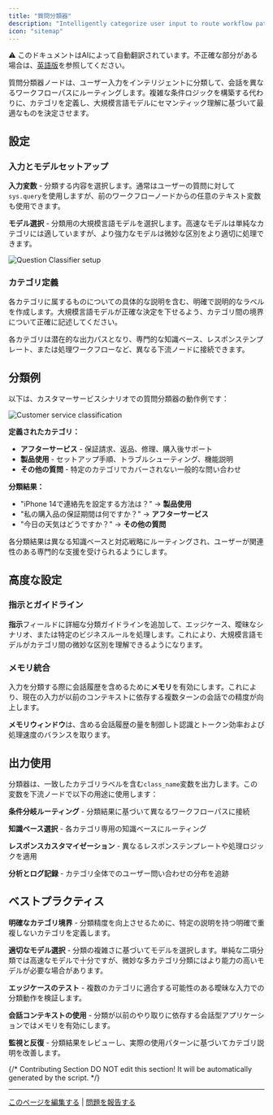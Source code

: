 ```yaml
---
title: "質問分類器"
description: "Intelligently categorize user input to route workflow paths"
icon: "sitemap"
---
```


<Note> ⚠️ このドキュメントはAIによって自動翻訳されています。不正確な部分がある場合は、[英語版](/en/documentation/pages/nodes/question-classifier)を参照してください。</Note>


質問分類器ノードは、ユーザー入力をインテリジェントに分類して、会話を異なるワークフローパスにルーティングします。複雑な条件ロジックを構築する代わりに、カテゴリを定義し、大規模言語モデルにセマンティック理解に基づいて最適なものを決定させます。

## 設定

### 入力とモデルセットアップ

**入力変数** - 分類する内容を選択します。通常はユーザーの質問に対して`sys.query`を使用しますが、前のワークフローノードからの任意のテキスト変数も使用できます。

**モデル選択** - 分類用の大規模言語モデルを選択します。高速なモデルは単純なカテゴリには適していますが、より強力なモデルは微妙な区別をより適切に処理できます。

<Frame caption="Question Classifier configuration interface">
  <img src="https://assets-docs.dify.ai/dify-enterprise-mintlify/en/guides/workflow/node/2f039c5ff3f095b0eed291101d9bff15.png" alt="Question Classifier setup" />
</Frame>

### カテゴリ定義

各カテゴリに属するものについての具体的な説明を含む、明確で説明的なラベルを作成します。大規模言語モデルが正確な決定を下せるよう、カテゴリ間の境界について正確に記述してください。

各カテゴリは潜在的な出力パスとなり、専門的な知識ベース、レスポンステンプレート、または処理ワークフローなど、異なる下流ノードに接続できます。

## 分類例

以下は、カスタマーサービスシナリオでの質問分類器の動作例です：

<Frame caption="Customer service classification workflow">
  <img src="https://assets-docs.dify.ai/dify-enterprise-mintlify/en/guides/workflow/node/2f06ecce149c844c23be70a8fcff09bc.png" alt="Customer service classification" />
</Frame>

**定義されたカテゴリ：**
- **アフターサービス** - 保証請求、返品、修理、購入後サポート
- **製品使用** - セットアップ手順、トラブルシューティング、機能説明  
- **その他の質問** - 特定のカテゴリでカバーされない一般的な問い合わせ

**分類結果：**
- "iPhone 14で連絡先を設定する方法は？" → **製品使用**
- "私の購入品の保証期間は何ですか？" → **アフターサービス**  
- "今日の天気はどうですか？" → **その他の質問**

各分類結果は異なる知識ベースと対応戦略にルーティングされ、ユーザーが関連性のある専門的な支援を受けられるようにします。

## 高度な設定

### 指示とガイドライン

**指示**フィールドに詳細な分類ガイドラインを追加して、エッジケース、曖昧なシナリオ、または特定のビジネスルールを処理します。これにより、大規模言語モデルがカテゴリ間の微妙な区別を理解できるようになります。

### メモリ統合

入力を分類する際に会話履歴を含めるために**メモリ**を有効にします。これにより、現在の入力が以前のコンテキストに依存する複数ターンの会話での精度が向上します。

**メモリウィンドウ**は、含める会話履歴の量を制御しト認識とトークン効率および処理速度のバランスを取ります。

## 出力使用

分類器は、一致したカテゴリラベルを含む`class_name`変数を出力します。この変数を下流ノードで以下の用途に使用します：

**条件分岐ルーティング** - 分類結果に基づいて異なるワークフローパスに接続

**知識ベース選択** - 各カテゴリ専用の知識ベースにルーティング

**レスポンスカスタマイゼーション** - 異なるレスポンステンプレートや処理ロジックを適用

**分析とログ記録** - カテゴリ全体でのユーザー問い合わせの分布を追跡

## ベストプラクティス

**明確なカテゴリ境界** - 分類精度を向上させるために、特定の説明を持つ明確で重複しないカテゴリを定義します。

**適切なモデル選択** - 分類の複雑さに基づいてモデルを選択します。単純な二項分類では高速なモデルで十分ですが、微妙な多カテゴリ分類にはより能力の高いモデルが必要な場合があります。

**エッジケースのテスト** - 複数のカテゴリに適合する可能性のある曖昧な入力での分類動作を検証します。

**会話コンテキストの使用** - 分類が以前のやり取りに依存する会話型アプリケーションではメモリを有効にします。

**監視と反復** - 分類結果をレビューし、実際の使用パターンに基づいてカテゴリ説明を改善します。

{/*
Contributing Section
DO NOT edit this section!
It will be automatically generated by the script.
*/}

---

[このページを編集する](https://github.com/langgenius/dify-docs/edit/main/ja-jp/documentation/pages/nodes/question-classifier.mdx) | [問題を報告する](https://github.com/langgenius/dify-docs/issues/new?template=docs.yml)

